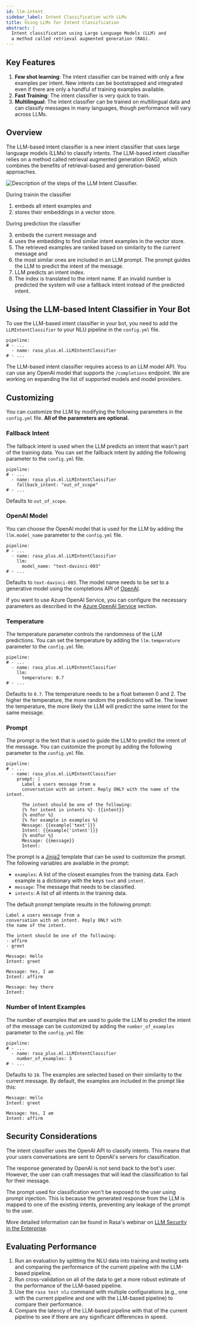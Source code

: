 ```yaml
---
id: llm-intent
sidebar_label: Intent Classification with LLMs
title: Using LLMs for Intent Classification
abstract: |
  Intent classification using Large Language Models (LLM) and
  a method called retrieval augmented generation (RAG).
---
```



<RasaLabsLabel />

<RasaLabsBanner version="3.7.0b1" />

## Key Features

1. **Few shot learning**: The intent classifier can be trained with only a few
   examples per intent. New intents can be bootstrapped and integrated even if
   there are only a handful of training examples available.
2. **Fast Training**: The intent classifier is very quick to train.
3. **Multilingual**: The intent classifier can be trained on multilingual data
   and can classify messages in many languages, though performance will vary across LLMs.

## Overview

The LLM-based intent classifier is a new intent classifier that uses large
language models (LLMs) to classify intents. The LLM-based intent classifier
relies on a method called retrieval augmented generation (RAG), which combines
the benefits of retrieval-based and generation-based approaches. 

<Image
  img={LLMIntentClassifierImg}
  caption="LLM Intent Classifier Overview"
  alt="Description of the steps of the LLM Intent Classifier."
/>

During trainin the classifier

1. embeds all intent examples and 
2. stores their embeddings in a vector store.

During prediction the classifier

3. embeds the current message and
4. uses the embedding to find similar intent examples in the vector store.
5. The retrieved examples are ranked based on similarity to the current message and
6. the most similar ones are included in an LLM prompt. The prompt guides the LLM to
   predict the intent of the message.
7. LLM predicts an intent index. 
8. The index is translated to the intent name. If an invalid number is predicted
   the system will use a fallback intent instead of the predicted intent.

## Using the LLM-based Intent Classifier in Your Bot

To use the LLM-based intent classifier in your bot, you need to add the
`LLMIntentClassifier` to your NLU pipeline in the `config.yml` file.

```yaml-rasa title="config.yml"
pipeline:
# - ...
  - name: rasa_plus.ml.LLMIntentClassifier
# - ...
```

The LLM-based intent classifier requires access to an LLM model API. You can use any
OpenAI model that supports the `/completions` endpoint. 
We are working on expanding the list of supported
models and model providers.

## Customizing

You can customize the LLM by modifying the following parameters in the
`config.yml` file. **All of the parameters are optional.**

### Fallback Intent

The fallback intent is used when the LLM predicts an intent that wasn't part of
the training data. You can set the fallback intent by adding the following
parameter to the `config.yml` file.

```yaml-rasa title="config.yml"
pipeline:
# - ...
  - name: rasa_plus.ml.LLMIntentClassifier
    fallback_intent: "out_of_scope"
# - ...
```

Defaults to `out_of_scope`.

### OpenAI Model

You can choose the OpenAI model that is used for the LLM by adding the `llm.model_name`
parameter to the `config.yml` file.

```yaml-rasa title="config.yml"
pipeline:
# - ...
  - name: rasa_plus.ml.LLMIntentClassifier
    llm:
      model_name: "text-davinci-003"
# - ...
```

Defaults to `text-davinci-003`. The model name needs to be set to a generative
model using the completions API of
[OpenAI](https://platform.openai.com/docs/guides/gpt/completions-api).

If you want to use Azure OpenAI Service, you can configure the necessary 
parameters as described in the 
[Azure OpenAI Service](./llm-setup.mdx#additional-configuration-for-azure-openai-service) 
section.

### Temperature

The temperature parameter controls the randomness of the LLM predictions. You
can set the temperature by adding the `llm.temperature` parameter to the `config.yml`
file.

```yaml-rasa title="config.yml"
pipeline:
# - ...
  - name: rasa_plus.ml.LLMIntentClassifier
    llm:
      temperature: 0.7
# - ...
```

Defaults to `0.7`. The temperature needs to be a float between 0 and 2. The
higher the temperature, the more random the predictions will be. The lower the
temperature, the more likely the LLM will predict the same intent for the same
message.

### Prompt

The prompt is the text that is used to guide the LLM to predict the intent of
the message. You can customize the prompt by adding the following parameter to
the `config.yml` file.

```yaml-rasa title="config.yml"
pipeline:
# - ...
  - name: rasa_plus.ml.LLMIntentClassifier
    prompt: |
      Label a users message from a
      conversation with an intent. Reply ONLY with the name of the intent.

      The intent should be one of the following:
      {% for intent in intents %}- {{intent}}
      {% endfor %}
      {% for example in examples %}
      Message: {{example['text']}}
      Intent: {{example['intent']}}
      {% endfor %}
      Message: {{message}}
      Intent:
```

The prompt is a [Jinja2](https://jinja.palletsprojects.com/en/3.0.x/) template
that can be used to customize the prompt. The following variables are available
in the prompt:

- `examples`: A list of the closest examples from the training data. Each
  example is a dictionary with the keys `text` and `intent`.
- `message`: The message that needs to be classified.
- `intents`: A list of all intents in the training data.

The default prompt template results in the following prompt:

```
Label a users message from a
conversation with an intent. Reply ONLY with 
the name of the intent.

The intent should be one of the following:
- affirm
- greet

Message: Hello
Intent: greet

Message: Yes, I am
Intent: affirm

Message: hey there
Intent:
```

### Number of Intent Examples

The number of examples that are used to guide the LLM to predict the intent of
the message can be customized by adding the `number_of_examples` parameter to the
`config.yml` file:

```yaml-rasa title="config.yml"
pipeline:
# - ...
  - name: rasa_plus.ml.LLMIntentClassifier
    number_of_examples: 3
# - ...
```

Defaults to `10`. The examples are selected based on their similarity to the
current message. By default, the examples are included in the prompt like this:
```
Message: Hello
Intent: greet

Message: Yes, I am
Intent: affirm
```

## Security Considerations

The intent classifier uses the OpenAI API to classify intents. 
This means that your users conversations are sent to OpenAI's servers for 
classification.

The response generated by OpenAI is not send back to the bot's user. However, 
the user can craft messages that will lead the classification to 
fail for their message.

The prompt used for classification won't be exposed to the user using prompt
injection. This is because the generated response from the LLM is mapped to
one of the existing intents, preventing any leakage of the prompt to the user.


More detailed information can be found in Rasa's webinar on
[LLM Security in the Enterprise](https://info.rasa.com/webinars/llm-security-in-the-enterprise-replay).

## Evaluating Performance

1. Run an evaluation by splitting the NLU data into training and testing sets
   and comparing the performance of the current pipeline with the LLM-based
   pipeline.
2. Run cross-validation on all of the data to get a more robust estimate of the
   performance of the LLM-based pipeline.
3. Use the `rasa test nlu` command with multiple configurations (e.g., one with
   the current pipeline and one with the LLM-based pipeline) to compare their
   performance.
4. Compare the latency of the LLM-based pipeline with that of the current
   pipeline to see if there are any significant differences in speed.
